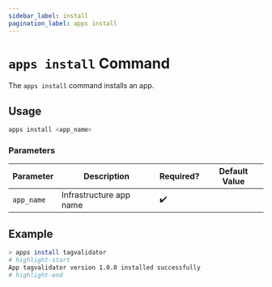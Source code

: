 ```yaml
---
sidebar_label: install
pagination_label: apps install
---
```


# `apps install` Command

The `apps install` command installs an app.

## Usage

```bash
apps install <app_name>
```

### Parameters

| Parameter  | Description             | Required? | Default Value |
| ---------- | ----------------------- | --------- | ------------- |
| `app_name` | Infrastructure app name | ✔️        |               |

## Example

```bash
> apps install tagvalidator
# highlight-start
App tagvalidator version 1.0.0 installed successfully
# highlight-end
```
